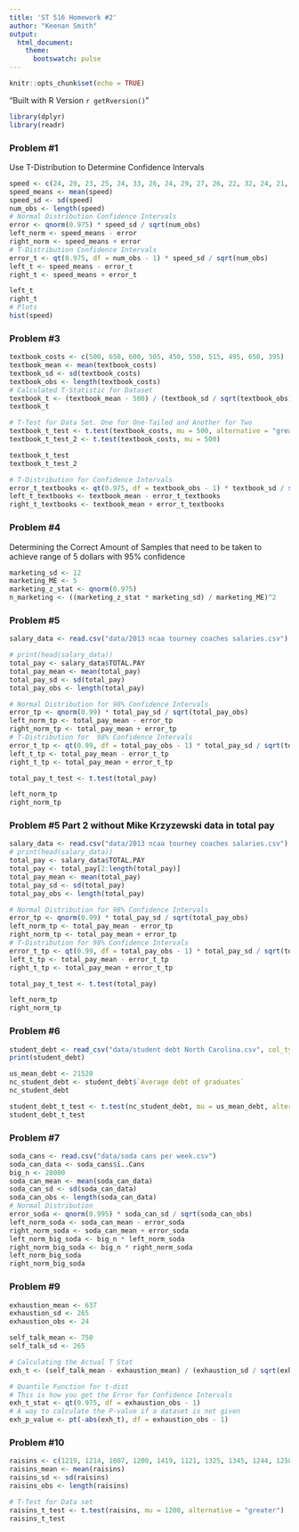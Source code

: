 ```yaml
---
title: 'ST 516 Homework #2'
author: "Keenan Smith"
output: 
  html_document:
    theme:
      bootswatch: pulse
---
```

```r
knitr::opts_chunk$set(echo = TRUE)
```

"Built with R Version `r getRversion()`"

```r
library(dplyr)
library(readr)
```


### Problem #1
Use T-Distribution to Determine Confidence Intervals
```r
speed <- c(24, 29, 23, 25, 24, 33, 26, 24, 29, 27, 26, 22, 32, 24, 21, 19, 29, 31, 26, 29, 31, 16)
speed_means <- mean(speed)
speed_sd <- sd(speed)
num_obs <- length(speed)
# Normal Distribution Confidence Intervals
error <- qnorm(0.975) * speed_sd / sqrt(num_obs)
left_norm <- speed_means - error
right_norm <- speed_means + error
# T-Distribution Confidence Intervals
error_t <- qt(0.975, df = num_obs - 1) * speed_sd / sqrt(num_obs)
left_t <- speed_means - error_t
right_t <- speed_means + error_t

left_t
right_t
# Plots
hist(speed)
```

### Problem #3
```r
textbook_costs <- c(500, 650, 600, 505, 450, 550, 515, 495, 650, 395)
textbook_mean <- mean(textbook_costs)
textbook_sd <- sd(textbook_costs)
textbook_obs <- length(textbook_costs)
# Calculated T-Statistic for Dataset
textbook_t <- (textbook_mean - 500) / (textbook_sd / sqrt(textbook_obs))
textbook_t

# T-Test for Data Set. One for One-Tailed and Another for Two
textbook_t_test <- t.test(textbook_costs, mu = 500, alternative = "greater")
textbook_t_test_2 <- t.test(textbook_costs, mu = 500)

textbook_t_test
textbook_t_test_2

# T-Distribution for Confidence Intervals
error_t_textbooks <- qt(0.975, df = textbook_obs - 1) * textbook_sd / sqrt(textbook_obs)
left_t_textbooks <- textbook_mean - error_t_textbooks
right_t_textbooks <- textbook_mean + error_t_textbooks
```

### Problem #4
Determining the Correct Amount of Samples that need to be taken to achieve range of 5 dollars with 95% confidence
```r
marketing_sd <- 12
marketing_ME <- 5
marketing_z_stat <- qnorm(0.975)
n_marketing <- ((marketing_z_stat * marketing_sd) / marketing_ME)^2
```

### Problem #5
```r
salary_data <- read.csv("data/2013 ncaa tourney coaches salaries.csv")

# print(head(salary_data))
total_pay <- salary_data$TOTAL.PAY
total_pay_mean <- mean(total_pay)
total_pay_sd <- sd(total_pay)
total_pay_obs <- length(total_pay)

# Normal Distribution for 98% Confidence Intervals
error_tp <- qnorm(0.99) * total_pay_sd / sqrt(total_pay_obs)
left_norm_tp <- total_pay_mean - error_tp
right_norm_tp <- total_pay_mean + error_tp
# T-Distribution for  98% Confidence Intervals
error_t_tp <- qt(0.99, df = total_pay_obs - 1) * total_pay_sd / sqrt(total_pay_obs)
left_t_tp <- total_pay_mean - error_t_tp
right_t_tp <- total_pay_mean + error_t_tp

total_pay_t_test <- t.test(total_pay)

left_norm_tp
right_norm_tp
```

### Problem #5 Part 2 without Mike Krzyzewski data in total pay
```r
salary_data <- read.csv("data/2013 ncaa tourney coaches salaries.csv")
# print(head(salary_data))
total_pay <- salary_data$TOTAL.PAY
total_pay <- total_pay[2:length(total_pay)]
total_pay_mean <- mean(total_pay)
total_pay_sd <- sd(total_pay)
total_pay_obs <- length(total_pay)

# Normal Distribution for 98% Confidence Intervals
error_tp <- qnorm(0.99) * total_pay_sd / sqrt(total_pay_obs)
left_norm_tp <- total_pay_mean - error_tp
right_norm_tp <- total_pay_mean + error_tp
# T-Distribution for 98% Confidence Intervals
error_t_tp <- qt(0.99, df = total_pay_obs - 1) * total_pay_sd / sqrt(total_pay_obs)
left_t_tp <- total_pay_mean - error_t_tp
right_t_tp <- total_pay_mean + error_t_tp

total_pay_t_test <- t.test(total_pay)

left_norm_tp
right_norm_tp
```

### Problem #6
```r
student_debt <- read_csv("data/student debt North Carolina.csv", col_type = list(.default = col_guess()))
print(student_debt)

us_mean_debt <- 21520
nc_student_debt <- student_debt$`Average debt of graduates`
nc_student_debt

student_debt_t_test <- t.test(nc_student_debt, mu = us_mean_debt, alternative = "less")
student_debt_t_test
```

### Problem #7
```r
soda_cans <- read.csv("data/soda cans per week.csv")
soda_can_data <- soda_cans$ï..Cans
big_n <- 28000
soda_can_mean <- mean(soda_can_data)
soda_can_sd <- sd(soda_can_data)
soda_can_obs <- length(soda_can_data)
# Normal Distribution
error_soda <- qnorm(0.995) * soda_can_sd / sqrt(soda_can_obs)
left_norm_soda <- soda_can_mean - error_soda
right_norm_soda <- soda_can_mean + error_soda
left_norm_big_soda <- big_n * left_norm_soda
right_norm_big_soda <- big_n * right_norm_soda
left_norm_big_soda
right_norm_big_soda
```


### Problem #9
```r
exhaustion_mean <- 637
exhaustion_sd <- 265
exhaustion_obs <- 24

self_talk_mean <- 750
self_talk_sd <- 265

# Calculating the Actual T Stat
exh_t <- (self_talk_mean - exhaustion_mean) / (exhaustion_sd / sqrt(exhaustion_obs))

# Quantile Function for t-dist
# This is how you get the Error for Confidence Intervals
exh_t_stat <- qt(0.975, df = exhaustion_obs - 1)
# A way to calculate the P-value if a dataset is not given
exh_p_value <- pt(-abs(exh_t), df = exhaustion_obs - 1)
```

### Problem #10
```r
raisins <- c(1219, 1214, 1087, 1200, 1419, 1121, 1325, 1345, 1244, 1258, 1356, 1132, 1191, 1270, 1295, 1135)
raisins_mean <- mean(raisins)
raisins_sd <- sd(raisins)
raisins_obs <- length(raisins)

# T-Test for Data set
raisins_t_test <- t.test(raisins, mu = 1200, alternative = "greater")
raisins_t_test
```
